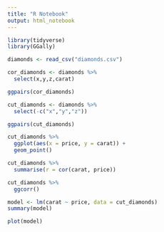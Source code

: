 ```yaml
---
title: "R Notebook"
output: html_notebook
---
```


```r
library(tidyverse)
library(GGally)
```

```r
diamonds <- read_csv("diamonds.csv")
```

```r
cor_diamonds <- diamonds %>%
  select(x,y,z,carat)

ggpairs(cor_diamonds)
```


```r
cut_diamonds <- diamonds %>%
  select(-c("x","y","z"))
```

```r
ggpairs(cut_diamonds)
```

```r
cut_diamonds %>%
  ggplot(aes(x = price, y = carat)) +
  geom_point()
```

```r
cut_diamonds %>%
  summarise(r = cor(carat, price))
```

```r
cut_diamonds %>%
  ggcorr()
```

```r
model <- lm(carat ~ price, data = cut_diamonds)
summary(model)


```

```r
plot(model)
```

```r


```

